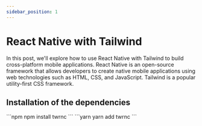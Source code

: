 ```yaml
---
sidebar_position: 1
---
```


# React Native with Tailwind

In this post, we'll explore how to use React Native with Tailwind to build cross-platform mobile applications. React Native is an open-source framework that allows developers to create native mobile applications using web technologies such as HTML, CSS, and JavaScript. Tailwind is a popular utility-first CSS framework.

## Installation of the dependencies

<Tabs>
  <TabItem value="npm" label="npm" default>
    ```npm 
    npm install twrnc
    ```
  </TabItem>
  <TabItem value="yarn" label="yarn">
    ```yarn
    yarn add twrnc
    ```
  </TabItem>
</Tabs>





